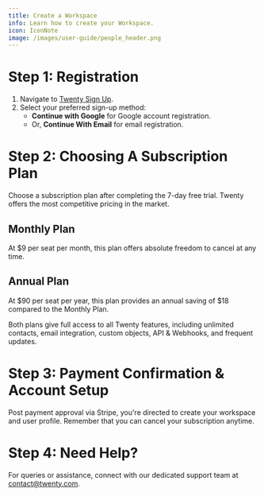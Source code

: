 ```yaml
---
title: Create a Workspace
info: Learn how to create your Workspace.
icon: IconNote
image: /images/user-guide/people_header.png
---
```


# Step 1: Registration
1. Navigate to [Twenty Sign Up](https://app.twenty.com/sign-up).
2. Select your preferred sign-up method:
    - **Continue with Google** for Google account registration.
    - Or, **Continue With Email** for email registration.

# Step 2: Choosing A Subscription Plan
Choose a subscription plan after completing the 7-day free trial. Twenty offers the most competitive pricing in the market.

## Monthly Plan
At $9 per seat per month, this plan offers absolute freedom to cancel at any time.

## Annual Plan
At $90 per seat per year, this plan provides an annual saving of $18 compared to the Monthly Plan.

Both plans give full access to all Twenty features, including unlimited contacts, email integration, custom objects, API & Webhooks, and frequent updates.

# Step 3: Payment Confirmation & Account Setup
Post payment approval via Stripe, you're directed to create your workspace and user profile. Remember that you can cancel your subscription anytime.

# Step 4: Need Help?
For queries or assistance, connect with our dedicated support team at [contact@twenty.com](mailto:contact@twenty.com).